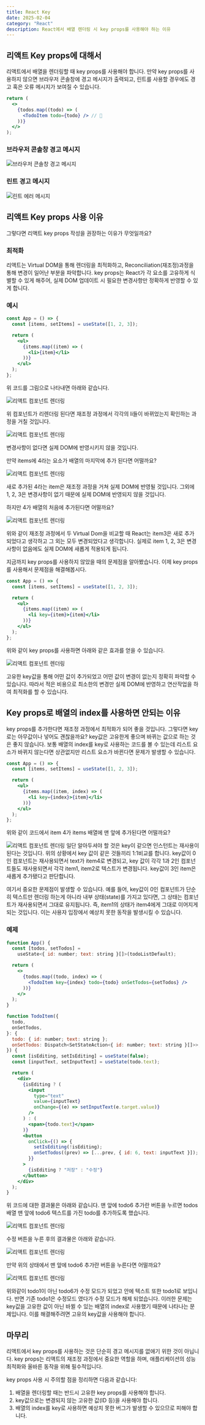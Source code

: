 ```yaml
---
title: React Key
date: 2025-02-04
category: "React"
description: React에서 배열 렌더링 시 key props를 사용해야 하는 이유
---
```


## 리액트 Key props에 대해서

리액트에서 배열을 렌더링할 때 key props를 사용해야 합니다. 만약 key props를 사용하지 않으면 브라우저 콘솔창에 경고 메시지가 출력되고, 린트를 사용할 경우에도 경고 혹은 오류 메시지가 보여질 수 있습니다.

```jsx
return (
  <>
    {todos.map((todo) => (
      <TodoItem todo={todo} /> // 🚫
    ))}
  </>
);
```

### 브라우저 콘솔창 경고 메시지

![브라우저 콘솔창 경고 메시지](/images/image.png)

### 린트 경고 메시지

![린트 에러 메시지](/images/image-1.png)

## 리액트 Key props 사용 이유

그렇다면 리액트 key props 작성을 권장하는 이유가 무엇일까요?

### 최적화

리액트는 Virtual DOM을 통해 렌더링을 최적화하고, Reconciliation(재조정)과정을 통해 변경이 일어난 부분을 파악합니다. key props는 React가 각 요소를 고유하게 식별할 수 있게 해주어, 실제 DOM 업데이트 시 필요한 변경사항만 정확하게 반영할 수 있게 합니다.

### 예시

```jsx
const App = () => {
  const [items, setItems] = useState([1, 2, 3]);

  return (
    <ul>
      {items.map((item) => (
        <li>{item}</li>
      ))}
    </ul>
  );
};
```

위 코드를 그림으로 나타내면 아래와 같습니다.

![리액트 컴포넌트 렌더링](/images/image3.png)

위 컴포넌트가 리렌더링 된다면 재조정 과정에서 각각의 li들이 바뀌었는지 확인하는 과정을 거칠 것입니다.

![리액트 컴포넌트 렌더링](/images/image4.png)

변경사항이 없다면 실제 DOM에 반영시키지 않을 것입니다.

만약 items에 4라는 요소가 배열의 마지막에 추가 된다면 어떨까요?

![리액트 컴포넌트 렌더링](/images/image5.png)

새로 추가된 4라는 item은 재조정 과정을 거쳐 실제 DOM에 반영될 것입니다. 그외에 1, 2, 3은 변경사항이 없기 때문에 실제 DOM에 반영되지 않을 것입니다.

하지만 4가 배열의 처음에 추가된다면 어떨까요?

![리액트 컴포넌트 렌더링](/images/image6.png)

위와 같이 재조정 과정에서 두 Virtual Dom을 비교할 때 React는 item3은 새로 추가되었다고 생각하고 그 외는 모두 변경되었다고 생각합니다. 실제로 item 1, 2, 3은 변경사항이 없음에도 실제 DOM에 새롭게 적용되게 됩니다.

지금까지 key props를 사용하지 않았을 때의 문제점을 알아봤습니다. 이제 key props를 사용해서 문제점을 해결해봅시다.

```jsx
const App = () => {
  const [items, setItems] = useState([1, 2, 3]);

  return (
    <ul>
      {items.map((item) => (
        <li key={item}>{item}</li>
      ))}
    </ul>
  );
};
```

위와 같이 key props를 사용하면 아래와 같은 효과를 얻을 수 있습니다.

![리액트 컴포넌트 렌더링](/images/image7.png)

고유한 key값을 통해 어떤 값이 추가되었고 어떤 값이 변경이 없는지 정확히 파악할 수 있습니다. 따라서 적은 비용으로 최소한의 변경만 실제 DOM에 반영하고 연산작업을 하여 최적화를 할 수 있습니다.

## Key props로 배열의 index를 사용하면 안되는 이유

key props를 추가한다면 재조정 과정에서 최적화가 되어 좋을 것입니다. 그렇다면 key로는 아무값이나 넣어도 괜찮을까요? key값은 고유한게 좋으며 바뀌는 값으로 하는 것은 좋지 않습니다. 보통 배열의 index를 key로 사용하는 코드를 볼 수 있는데 리스트 요소가 바뀌지 않는다면 상관없지만 리스트 요소가 바뀐다면 문제가 발생할 수 있습니다.

```jsx
const App = () => {
  const [items, setItems] = useState([1, 2, 3]);

  return (
    <ul>
      {items.map((item, index) => (
        <li key={index}>{item}</li>
      ))}
    </ul>
  );
};
```

위와 같이 코드에서 item 4가 items 배열에 맨 앞에 추가된다면 어떨까요?

![리액트 컴포넌트 렌더링](/images/image8.png)
일단 알아두셔야 할 것은 key이 같으면 인스턴트는 재사용이 된다는 것입니다. 위의 상황에서
key 값이 같은 것들끼리 1:1비교를 합니다. key값이 0인 컴포넌트는 재사용되면서 text가 item4로 변경되고, key 값이 각각 1과 2인 컴포넌트들도 재사용되면서 각각 item1, item2로 텍스트가 변경됩니다. key값이 3인 item은 새롭게 추가됐다고 판단합니다.

여기서 중요한 문제점이 발생할 수 있습니다. 예를 들어, key값이 0인 컴포넌트가 단순히 텍스트만 렌더링 하는게 아니라 내부 상태(state)를 가지고 있다면, 그 상태는 컴포넌트가 재사용되면서 그대로 유지됩니다. 즉, item1의 상태가 item4에게 그대로 이어지게 되는 것입니다. 이는 사용자 입장에서 예상치 못한 동작을 발생시킬 수 있습니다.

### 예제

```jsx showLineNumbers
function App() {
  const [todos, setTodos] =
    useState<{ id: number; text: string }[]>(todoListDefault);

  return (
    <>
      {todos.map((todo, index) => (
        <TodoItem key={index} todo={todo} onSetTodos={setTodos} />
      ))}
    </>
  );
}

function TodoItem({
  todo,
  onSetTodos,
}: {
  todo: { id: number; text: string };
  onSetTodos: Dispatch<SetStateAction<{ id: number; text: string }[]>>;
}) {
  const [isEditing, setIsEditing] = useState(false);
  const [inputText, setInputText] = useState(todo.text);

  return (
    <div>
      {isEditing ? (
        <input
          type="text"
          value={inputText}
          onChange={(e) => setInputText(e.target.value)}
        />
      ) : (
        <span>{todo.text}</span>
      )}
      <button
        onClick={() => {
          setIsEditing(!isEditing);
          onSetTodos((prev) => [...prev, { id: 6, text: inputText }]);
        }}
      >
        {isEditing ? "저장" : "수정"}
      </button>
    </div>
  );
}
```

위 코드에 대한 결과물은 아래와 같습니다. 맨 앞에 todo6 추가란 버튼을 누르면 todos 배열 맨 앞에 todo6 텍스트를 가진 todo를 추가하도록 했습니다.

![리액트 컴포넌트 렌더링](/images/image9.png)

수정 버튼을 누른 후의 결과물은 아래와 같습니다.

![리액트 컴포넌트 렌더링](/images/image10.png)

만약 위의 상태에서 맨 앞에 todo6 추가란 버튼을 누른다면 어떨까요?

![리액트 컴포넌트 렌더링](/images/image11.png)

위와같이 todo1이 아닌 todo6가 수정 모드가 되었고 안에 텍스트 또한 todo1로 보입니다. 반면 기존 todo1은 수정모드 였다가 수정 모드가 해제 되었습니다. 이러한 문제는 key값을 고유한 값이 아닌 바뀔 수 있는 배열의 index로 사용했기 때문에 나타나는 문제입니다. 이를 해결해주려면 고유의 key값을 사용해야 합니다.

## 마무리

리액트에서 key props를 사용하는 것은 단순히 경고 메시지를 없애기 위한 것이 아닙니다. key props는 리액트의 재조정 과정에서 중요한 역할을 하며, 애플리케이션의 성능 최적화와 올바른 동작을 위해 필수적입니다.

key props 사용 시 주의할 점을 정리하면 다음과 같습니다:

1. 배열을 렌더링할 때는 반드시 고유한 key props를 사용해야 합니다.
2. key값으로는 변경되지 않는 고유한 값(ID 등)을 사용해야 합니다.
3. 배열의 index를 key로 사용하면 예상치 못한 버그가 발생할 수 있으므로 피해야 합니다.
